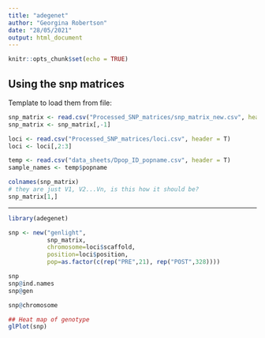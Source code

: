 ```yaml
---
title: "adegenet"
author: "Georgina Robertson"
date: "28/05/2021"
output: html_document
---
```


```r
knitr::opts_chunk$set(echo = TRUE)
```

## Using the snp matrices

Template to load them from file:
```r
snp_matrix <- read.csv("Processed_SNP_matrices/snp_matrix_new.csv", header = T)
snp_matrix <- snp_matrix[,-1]

loci <- read.csv("Processed_SNP_matrices/loci.csv", header = T)
loci <- loci[,2:3]

temp <- read.csv("data_sheets/Dpop_ID_popname.csv", header = T)
sample_names <- temp$popname
```

```r
colnames(snp_matrix)
# they are just V1, V2...Vn, is this how it should be?
snp_matrix[1,]
```
_____________________________________________________
```r
library(adegenet)
```

```r
snp <- new("genlight",
           snp_matrix,
           chromosome=loci$scaffold,
           position=loci$position,
           pop=as.factor(c(rep("PRE",21), rep("POST",328))))
```

```r
snp
snp@ind.names
snp@gen
```
```r
snp@chromosome
```
```r

## Heat map of genotype
glPlot(snp)
```



